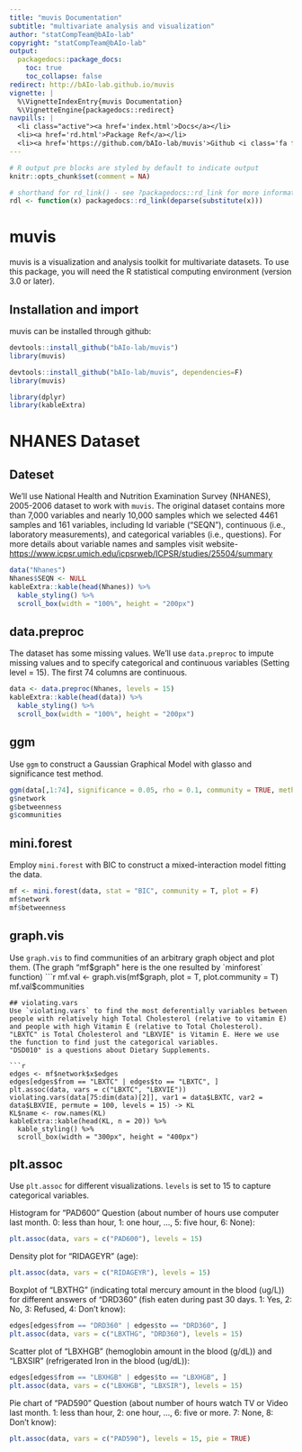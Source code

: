 ```yaml
---
title: "muvis Documentation"
subtitle: "multivariate analysis and visualization"
author: "statCompTeam@bAIo-lab"
copyright: "statCompTeam@bAIo-lab"
output:
  packagedocs::package_docs:
    toc: true
    toc_collapse: false
redirect: http://bAIo-lab.github.io/muvis
vignette: |
  %\VignetteIndexEntry{muvis Documentation}
  %\VignetteEngine{packagedocs::redirect}
navpills: |
  <li class="active"><a href='index.html'>Docs</a></li>
  <li><a href='rd.html'>Package Ref</a></li>
  <li><a href='https://github.com/bAIo-lab/muvis'>Github <i class='fa fa-github'></i></a></li>
---
```


```r
# R output pre blocks are styled by default to indicate output
knitr::opts_chunk$set(comment = NA)

# shorthand for rd_link() - see ?packagedocs::rd_link for more information
rdl <- function(x) packagedocs::rd_link(deparse(substitute(x)))
```

# muvis

muvis is a visualization and analysis toolkit for multivariate datasets.  To use this package, you 
will need the R statistical computing environment (version 3.0 or later).

## Installation and import
muvis can be installed through github:
```r
devtools::install_github("bAIo-lab/muvis")
library(muvis)
```

```r
devtools::install_github("bAIo-lab/muvis", dependencies=F)
library(muvis)
```

```r
library(dplyr)
library(kableExtra)
```

# NHANES Dataset

## Dateset
We'll use National Health and Nutrition Examination Survey (NHANES), 2005-2006 dataset to work with `muvis`. The original dataset contains more than 7,000 variables and nearly 10,000 samples which we selected 4461 samples and 161 variables, including Id variable ("SEQN"), continuous (i.e., laboratory measurements), and categorical variables (i.e., questions). For more details about variable names and samples visit website- <https://www.icpsr.umich.edu/icpsrweb/ICPSR/studies/25504/summary>

```r
data("Nhanes")
Nhanes$SEQN <- NULL
kableExtra::kable(head(Nhanes)) %>%
  kable_styling() %>%
  scroll_box(width = "100%", height = "200px")
```

## data.preproc
The dataset has some missing values. We'll use `data.preproc` to impute missing values and to specify categorical and continuous variables (Setting level = 15). The first 74 columns are continuous.
```r
data <- data.preproc(Nhanes, levels = 15)
kableExtra::kable(head(data)) %>%
  kable_styling() %>%
  scroll_box(width = "100%", height = "200px")
```

<!-- ## dim.reduce -->
<!-- Use `dim.reduce` to visualize the continuous variables in 2 dimensions with tsne.  -->
<!-- ```{r dim, echo=TRUE, message=FALSE, warning=FALSE, eval=FALSE} -->
<!-- dim.reduce(data[,1:63], method = "tsne") -> plt -->
<!-- #plt -->
<!-- ``` -->

## ggm
Use `ggm` to construct a Gaussian Graphical Model with glasso and significance test method.
```r
ggm(data[,1:74], significance = 0.05, rho = 0.1, community = TRUE, methods = c("glasso", "sin"), plot = F) -> g
g$network
g$betweenness
g$communities
```

<!-- ## bn -->
<!-- Use `bn` to learn the structure of a Bayesian network fitting data. -->
<!-- ```{r bn, echo=TRUE, message=FALSE, warning=FALSE, eval=FALSE} -->
<!-- b <- bn(data = data[,1:63]) -->
<!-- b$network -->
<!-- b$betweenness -->
<!-- b$communities -->
<!-- ``` -->

## mini.forest
Employ `mini.forest` with BIC to construct a mixed-interaction model fitting the data.
```r
mf <- mini.forest(data, stat = "BIC", community = T, plot = F)
mf$network
mf$betweenness
```

## graph.vis
Use `graph.vis` to find communities of an arbitrary graph object and plot them. (The graph "mf$graph" here is the one resulted by `minforest` function)
```r
mf.val <- graph.vis(mf$graph, plot = T, plot.community = T)
mf.val$communities
```
## violating.vars
Use `violating.vars` to find the most deferentially variables between people with relatively high Total Cholesterol (relative to vitamin E) and people with high Vitamin E (relative to Total Cholesterol).
"LBXTC" is Total Cholesterol and "LBXVIE" is Vitamin E. Here we use the function to find just the categorical variables.
"DSD010" is a questions about Dietary Supplements.

```r
edges <- mf$network$x$edges
edges[edges$from == "LBXTC" | edges$to == "LBXTC", ]
plt.assoc(data, vars = c("LBXTC", "LBXVIE"))
violating.vars(data[75:dim(data)[2]], var1 = data$LBXTC, var2 = data$LBXVIE, permute = 100, levels = 15) -> KL
KL$name <- row.names(KL)
kableExtra::kable(head(KL, n = 20)) %>%
  kable_styling() %>%
  scroll_box(width = "300px", height = "400px")
```


## plt.assoc
Use `plt.assoc` for different visualizations. 
`levels` is set to 15 to capture categorical variables.

Histogram for "PAD600" Question (about number of hours use computer last month. 0: less than hour, 1: one hour, ..., 5: five hour, 6: None):
```r
plt.assoc(data, vars = c("PAD600"), levels = 15)
```

Density plot for "RIDAGEYR" (age):
```r
plt.assoc(data, vars = c("RIDAGEYR"), levels = 15)
```

Boxplot of "LBXTHG" (indicating total mercury amount in the blood (ug/L)) for different answers of "DRD360" (fish eaten during past 30 days. 1: Yes, 2: No, 3: Refused, 4: Don't know):
```r
edges[edges$from == "DRD360" | edges$to == "DRD360", ]
plt.assoc(data, vars = c("LBXTHG", "DRD360"), levels = 15)
```

<!-- Relative histogram of DIQ010 (Having diabetes) vs PAD590 (Number of hours watch TV or Video last month. 1: less than hour, 2: one hour, ..., 6: five or more. 7: None, 8: Don't know): -->
<!-- ```{r plot4, echo=TRUE, message=FALSE, warning=FALSE} -->
<!-- plt.assoc(data, vars = c("DIQ010", "PAD590"), levels = 15) -->
<!-- ``` -->

Scatter plot of "LBXHGB" (hemoglobin amount in the blood (g/dL)) and "LBXSIR" (refrigerated Iron in the blood (ug/dL)):
```r
edges[edges$from == "LBXHGB" | edges$to == "LBXHGB", ]
plt.assoc(data, vars = c("LBXHGB", "LBXSIR"), levels = 15)
```

Pie chart of "PAD590" Question (about number of hours watch TV or Video last month. 1: less than hour, 2: one hour, ..., 6: five or more. 7: None, 8: Don't know):
```r
plt.assoc(data, vars = c("PAD590"), levels = 15, pie = TRUE)
```



